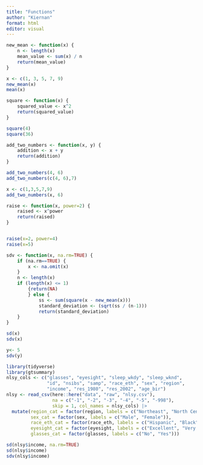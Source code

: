 ```yaml
---
title: "Functions"
author: "Kiernan"
format: html
editor: visual
---
```


```r
new_mean <- function(x) {
	n <- length(x)
	mean_value <- sum(x) / n
	return(mean_value)
}


```

```r
x <- c(1, 3, 5, 7, 9)
new_mean(x)
mean(x)
```

```r
square <- function(x) {
	squared_value <- x^2
	return(squared_value)
}

square(4)
square(36)
```

```r
add_two_numbers <- function(x, y) {
	addition <- x + y
	return(addition)
}

add_two_numbers(4, 6)
add_two_numbers(c(4, 6),7)

x <- c(1,3,5,7,9)
add_two_numbers(x, 6)
```

```r
raise <- function(x, power=2) {
	raised <- x^power
	return(raised)
}


raise(x=2, power=4)
raise(x=5)
```

```r
sdv <- function(x, na.rm=TRUE) {
	if (na.rm==TRUE) {
		x <- na.omit(x)
	}
	n <- length(x)
	if (length(x) <= 1)
		{return(NA)
		} else { 
			ss <- sum(square(x - new_mean(x)))
			standard_deviation <- (sqrt(ss / (n-1)))
			return(standard_deviation)
	}
}

sd(x)
sdv(x)

y<- 5
sdv(y)

```

```r
library(tidyverse)
library(gtsummary)
nlsy_cols <- c("glasses", "eyesight", "sleep_wkdy", "sleep_wknd", 
               "id", "nsibs", "samp", "race_eth", "sex", "region", 
               "income", "res_1980", "res_2002", "age_bir")
nlsy <- read_csv(here::here("data", "raw", "nlsy.csv"), 
                 na = c("-1", "-2", "-3", "-4", "-5", "-998"),
                 skip = 1, col_names = nlsy_cols) |> 
  mutate(region_cat = factor(region, labels = c("Northeast", "North Central", "South", "West")),
         sex_cat = factor(sex, labels = c("Male", "Female")),
         race_eth_cat = factor(race_eth, labels = c("Hispanic", "Black", "Non-Black, Non-Hispanic")),
         eyesight_cat = factor(eyesight, labels = c("Excellent", "Very good", "Good", "Fair", "Poor")),
         glasses_cat = factor(glasses, labels = c("No", "Yes")))
```

```r
sd(nlsy$income, na.rm=TRUE)
sd(nlsy$income)
sdv(nlsy$income)

```

